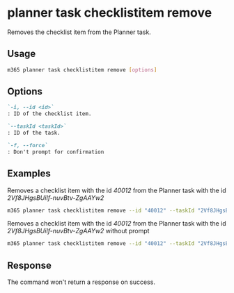 
# planner task checklistitem remove

Removes the checklist item from the Planner task.

## Usage

```sh
m365 planner task checklistitem remove [options]
```

## Options

```md definition-list
`-i, --id <id>`
: ID of the checklist item.

`--taskId <taskId>`
: ID of the task.

`-f, --force`
: Don't prompt for confirmation
```

<Global />

## Examples

Removes a checklist item with the id _40012_ from the Planner task with the id _2Vf8JHgsBUiIf-nuvBtv-ZgAAYw2_

```sh
m365 planner task checklistitem remove --id "40012" --taskId "2Vf8JHgsBUiIf-nuvBtv-ZgAAYw2" 
```

Removes a checklist item with the id _40012_ from the Planner task with the id _2Vf8JHgsBUiIf-nuvBtv-ZgAAYw2_ without prompt

```sh
m365 planner task checklistitem remove --id "40012" --taskId "2Vf8JHgsBUiIf-nuvBtv-ZgAAYw2" --force
```

## Response

The command won't return a response on success.
